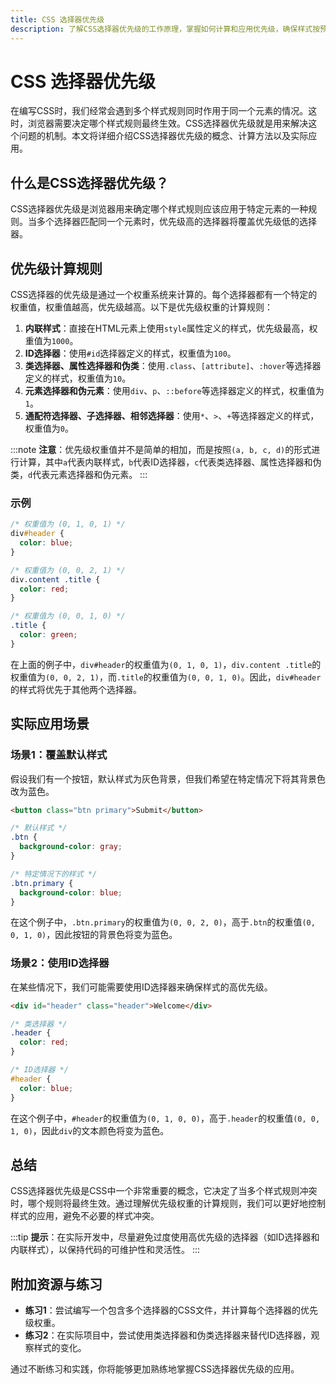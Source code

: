 ```yaml
---
title: CSS 选择器优先级
description: 了解CSS选择器优先级的工作原理，掌握如何计算和应用优先级，确保样式按预期生效。
---
```


# CSS 选择器优先级

在编写CSS时，我们经常会遇到多个样式规则同时作用于同一个元素的情况。这时，浏览器需要决定哪个样式规则最终生效。CSS选择器优先级就是用来解决这个问题的机制。本文将详细介绍CSS选择器优先级的概念、计算方法以及实际应用。

## 什么是CSS选择器优先级？

CSS选择器优先级是浏览器用来确定哪个样式规则应该应用于特定元素的一种规则。当多个选择器匹配同一个元素时，优先级高的选择器将覆盖优先级低的选择器。

## 优先级计算规则

CSS选择器的优先级是通过一个权重系统来计算的。每个选择器都有一个特定的权重值，权重值越高，优先级越高。以下是优先级权重的计算规则：

1. **内联样式**：直接在HTML元素上使用`style`属性定义的样式，优先级最高，权重值为`1000`。
2. **ID选择器**：使用`#id`选择器定义的样式，权重值为`100`。
3. **类选择器、属性选择器和伪类**：使用`.class`、`[attribute]`、`:hover`等选择器定义的样式，权重值为`10`。
4. **元素选择器和伪元素**：使用`div`、`p`、`::before`等选择器定义的样式，权重值为`1`。
5. **通配符选择器、子选择器、相邻选择器**：使用`*`、`>`、`+`等选择器定义的样式，权重值为`0`。

:::note
**注意**：优先级权重值并不是简单的相加，而是按照`(a, b, c, d)`的形式进行计算，其中`a`代表内联样式，`b`代表ID选择器，`c`代表类选择器、属性选择器和伪类，`d`代表元素选择器和伪元素。
:::

### 示例

```css
/* 权重值为 (0, 1, 0, 1) */
div#header {
  color: blue;
}

/* 权重值为 (0, 0, 2, 1) */
div.content .title {
  color: red;
}

/* 权重值为 (0, 0, 1, 0) */
.title {
  color: green;
}
```

在上面的例子中，`div#header`的权重值为`(0, 1, 0, 1)`，`div.content .title`的权重值为`(0, 0, 2, 1)`，而`.title`的权重值为`(0, 0, 1, 0)`。因此，`div#header`的样式将优先于其他两个选择器。

## 实际应用场景

### 场景1：覆盖默认样式

假设我们有一个按钮，默认样式为灰色背景，但我们希望在特定情况下将其背景色改为蓝色。

```html
<button class="btn primary">Submit</button>
```

```css
/* 默认样式 */
.btn {
  background-color: gray;
}

/* 特定情况下的样式 */
.btn.primary {
  background-color: blue;
}
```

在这个例子中，`.btn.primary`的权重值为`(0, 0, 2, 0)`，高于`.btn`的权重值`(0, 0, 1, 0)`，因此按钮的背景色将变为蓝色。

### 场景2：使用ID选择器

在某些情况下，我们可能需要使用ID选择器来确保样式的高优先级。

```html
<div id="header" class="header">Welcome</div>
```

```css
/* 类选择器 */
.header {
  color: red;
}

/* ID选择器 */
#header {
  color: blue;
}
```

在这个例子中，`#header`的权重值为`(0, 1, 0, 0)`，高于`.header`的权重值`(0, 0, 1, 0)`，因此`div`的文本颜色将变为蓝色。

## 总结

CSS选择器优先级是CSS中一个非常重要的概念，它决定了当多个样式规则冲突时，哪个规则将最终生效。通过理解优先级权重的计算规则，我们可以更好地控制样式的应用，避免不必要的样式冲突。

:::tip
**提示**：在实际开发中，尽量避免过度使用高优先级的选择器（如ID选择器和内联样式），以保持代码的可维护性和灵活性。
:::

## 附加资源与练习

- **练习1**：尝试编写一个包含多个选择器的CSS文件，并计算每个选择器的优先级权重。
- **练习2**：在实际项目中，尝试使用类选择器和伪类选择器来替代ID选择器，观察样式的变化。

通过不断练习和实践，你将能够更加熟练地掌握CSS选择器优先级的应用。